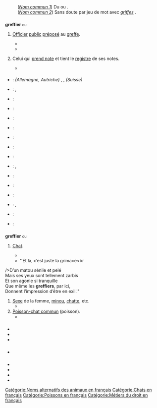 == {{langue|fr}} ==
=== {{S|étymologie}} ===
: (''[[#fr-nom-1|Nom commun 1]]'') {{date|lang=fr}} Du {{étyl|la|fr|mot=graphiarius|sens=d’écriture, de style, de poinçon}} ou {{composé de|greffe|-ier|lang=fr}}.
: (''[[#fr-nom-2|Nom commun 2]]'') {{date|lang=fr}} Sans doute par jeu de mot avec ''[[griffe]]s'' {{cf|chat-fourré|lang=fr}}.

=== {{S|nom|fr|num=1}} ===
{{fr-rég|ɡʁɛ.fje|pron2=ɡʁe.fje}}
'''greffier''' {{pron|ɡʁɛ.fje|fr}} <small>ou</small> {{pron|ɡʁe.fje|fr}} {{m}} {{équiv-pour|une femme|greffière|lang=fr}}
# {{lexique|droit|fr}} [[officier|Officier]] [[public]] [[préposer|préposé]] au [[greffe]].
#* {{exemple | lang=fr
 | Le '''greffier''' d’une juridiction qui rend une décision impliquant l’obligation pour une personne de s’immatriculer doit notifier cette décision au '''greffier''' du tribunal de commerce dans le ressort duquel l’intéressé a son siège ou son établissement principal.
 | source=Article L123-3, Code de commerce français}}
#* {{exemple | lang=fr
 | Le '''greffier''' est la personne responsable des services administratifs d'un tribunal. À ce titre, il remplit principalement des fonctions administratives qui vont de la préparation des audiences à la planification des agendas de la cour, la transcription des témoignages et la formation des jurés.
 | source=André Émond et Lucie Lauzière, ''Introduction à l'étude du droit'', éditions Wilson & Lafleur, Montréal, 2005, page 198}}
# {{figuré|fr}} Celui qui [[prendre note|prend note]] et tient le [[registre]] de ses notes.
#* {{exemple | lang=fr
 | L’Académie […] était partagée intellectuellement, comme elle l’a toujours été, entre la pensée de n’être que le '''greffier''' de l’usage, qui est sa pensée maîtresse, et un certain désir sourd d’en être un peu le guide, ce qui est, à mon avis, parfaitement légitime.
 | source={{w|Émile Faguet}}, ''[[s:Simplification simple de l’orthographe|Simplification simple de l’orthographe]], 1905}}

==== {{S|traductions}} ====
{{trad-début|Officier public|1}}
* {{T|de}} : ''(Allemagne, Autriche)'' {{trad-|de|Rechtspfleger|m}}, {{trad-|de|Urkundsbeamter|m}}, ''(Suisse)'' {{trad-|de|Gerichtsscheiber|m}}
* {{T|en}} : {{trad+|en|registrar}}, {{trad-|en|clerk of court}}
* {{T|ca}} : {{trad-|ca|secretari judicial|m}}
* {{T|da}} : {{trad-|da|kantorleder}}
* {{T|es}} : {{trad-|es|secretario judicial|m}}
* {{T|eo}} : {{trad-|eo|aktisto}}
* {{T|io}} : {{trad+|io|aktisto}}
* {{T|is}} : {{trad-|is|tryggingafræðingur}}
* {{T|it}} : {{trad+|it|cancelliere|m}}
* {{T|la}} : {{trad-|la|exceptor}}, {{trad-|la|commentariensis}}
* {{T|nl}} : {{trad+|nl|griffier|m}}
* {{T|oc}} : {{trad+|oc|grafièr|m}}
* {{T|pl}} : {{trad+|pl|kancelista}}
* {{T|pt}} : {{trad-|pt|escriturário judicial|m}}, {{trad-|pt|técnico de justiça|m}}
* {{T|ro}} : {{trad+|ro|grefier|m}}
* {{T|ru}} : {{trad+|ru|клерк}}
{{trad-fin}}

=== {{S|nom|fr|num=2}} ===
{{fr-rég|ɡʁɛ.fje|pron2=ɡʁe.fje}}
'''greffier''' {{pron|ɡʁɛ.fje|fr}} <small>ou</small> {{pron|ɡʁe.fje|fr}}
# {{populaire|fr}} [[chat|Chat]].
#* {{exemple|Dans le quartier même le mois le plus doux<br>Tu ne risques pas d’entendre miaou<br>Des '''greffiers''' mignons y en a plus bezef<br>Ils sont tous devenus terrine du chef. |source={{w|Pierre Perret}}, ''Le Tord-Boyaux'', 1963 |lang=fr}}
#* ''Et là, c’est juste la grimace<br
/>D’un matou sénile et pelé<br
/>Mais ses yeux sont tellement zarbis<br
/>Et son agonie si tranquille<br
/>Que même les '''greffiers''', par ici,<br
/>Donnent l’impression d’être en exil.'' {{source|{{w|Hubert-Félix Thiéfaine}}, ''Villes natales et frenchitude'', 1990}}
# [[sexe|Sexe]] de la femme, [[minou]], [[chatte]], etc.
#* {{exemple|Elle avait pas tellement le choix, faut dire, question homme pour se faire encore régaler à son âge  avec sa patte folle. Depuis qu'Albert faisait la fête à son '''greffier''', elle s'efforçait de réparer l'outrage des ans sur sa frime...[...] toute la panoplie séductrice.|source={{w|Alphonse Boudard}}, ''[[Les combattants du petit bonheur]]'', La Table Ronde, 1977, réédition Le Livre de Poche, 1990, page 83.|lang=fr}}
# [[poisson-chat commun|Poisson-chat commun]] (poisson).
#* {{exemple|lang=fr}}

=== {{S|prononciation}} ===
* {{écouter|lang=fr|France (Vosges)|ɡʁɛ.fje|audio=LL-Q150 (fra)-Poslovitch-greffier.wav}}
* {{écouter|lang=fr|France (Vosges)||audio=LL-Q150 (fra)-LoquaxFR-greffier.wav}}
* {{écouter|Somain (France)||lang=fr|audio=LL-Q150 (fra)-Jérémy-Günther-Heinz Jähnick-greffier.wav}}

=== {{S|anagrammes}} ===
{{voir anagrammes|fr}}

=== {{S|voir aussi}} ===
* {{Wikipédia}}

=== {{S|références}} ===
* {{Import:DAF8}}
* {{R:Huguet16e|article=greffier|pages=368, tome IV|lien=https://fr.wikisource.org/wiki/Dictionnaire_de_la_langue_fran%C3%A7aise_du_seizi%C3%A8me_si%C3%A8cle/Greffier}}
* {{R:Littré}}
* {{R:TLFi}}

[[Catégorie:Noms alternatifs des animaux en français]]
[[Catégorie:Chats en français]]
[[Catégorie:Poissons en français]]
[[Catégorie:Métiers du droit en français]]
